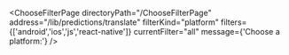 


<ChooseFilterPage
    directoryPath="/ChooseFilterPage"
    address="/lib/predictions/translate"
    filterKind="platform"
    filters={['android','ios','js','react-native']}
    currentFilter="all"
    message={'Choose a platform:'}
/>
